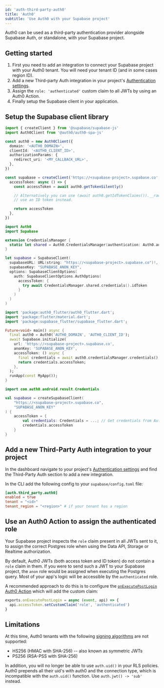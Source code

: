 ```yaml
---
id: 'auth-third-party-auth0'
title: 'Auth0'
subtitle: 'Use Auth0 with your Supabase project'
---
```


Auth0 can be used as a third-party authentication provider alongside Supabase Auth, or standalone, with your Supabase project.

## Getting started

1. First you need to add an integration to connect your Supabase project with your Auth0 tenant. You will need your tenant ID (and in some cases region ID).
2. Add a new Third-party Auth integration in your project's [Authentication settings](/dashboard/project/_/settings/auth).
3. Assign the `role: 'authenticated'` custom claim to all JWTs by using an Auth0 Action.
4. Finally setup the Supabase client in your application.

## Setup the Supabase client library

<Tabs type="underlined" queryGroup="auth0-create-client">

<TabPanel id="ts" label="TypeScript">

```typescript
import { createClient } from '@supabase/supabase-js'
import Auth0Client from '@auth0/auth0-spa-js'

const auth0 = new Auth0Client({
  domain: '<AUTH0_DOMAIN>',
  clientId: '<AUTH0_CLIENT_ID>',
  authorizationParams: {
    redirect_uri: '<MY_CALLBACK_URL>',
  },
})

const supabase = createClient('https://<supabase-project>.supabase.co', 'SUPABASE_ANON_KEY', {
  accessToken: async () => {
    const accessToken = await auth0.getTokenSilently()

    // Alternatively you can use (await auth0.getIdTokenClaims()).__raw to
    // use an ID token instead.

    return accessToken
  },
})
```

</TabPanel>

<TabPanel id="swift" label="Swift (iOS)">

```swift
import Auth0
import Supabase

extension CredentialsManager {
  static let shared = Auth0.CredentialsManager(authentication: Auth0.authentication())
}

let supabase = SupabaseClient(
  supabaseURL: URL(string: "https://<supabase-project>.supabase.co")!,
  supabaseKey: "SUPABASE_ANON_KEY",
  options: SupabaseClientOptions(
    auth: SupabaseClientOptions.AuthOptions(
      accessToken: {
        try await CredentialsManager.shared.credentials().idToken
      }
    )
  )
)
```

</TabPanel>

<TabPanel id="dart" label="Flutter">

```dart
import 'package:auth0_flutter/auth0_flutter.dart';
import 'package:flutter/material.dart';
import 'package:supabase_flutter/supabase_flutter.dart';

Future<void> main() async {
  final auth0 = Auth0('AUTH0_DOMAIN', 'AUTH0_CLIENT_ID');
  await Supabase.initialize(
    url: 'https://<supabase-project>.supabase.co',
    anonKey: 'SUPABASE_ANON_KEY',
    accessToken: () async {
      final credentials = await auth0.credentialsManager.credentials();
      return credentials.accessToken;
    },
  );
  runApp(const MyApp());
}
```

</TabPanel>

<TabPanel id="kotlin" label="Kotlin">

```kotlin
import com.auth0.android.result.Credentials

val supabase = createSupabaseClient(
    "https://<supabase-project>.supabase.co",
    "SUPABASE_ANON_KEY"
) {
    accessToken = {
        val credentials: Credentials = ...; // Get credentials from Auth0
        credentials.accessToken
    }
}
```

</TabPanel>

</Tabs>

## Add a new Third-Party Auth integration to your project

In the dashboard navigate to your project's [Authentication settings](/dashboard/project/_/settings/auth) and find the Third-Party Auth section to add a new integration.

In the CLI add the following config to your `supabase/config.toml` file:

```toml
[auth.third_party.auth0]
enabled = true
tenant = "<id>"
tenant_region = "<region>" # if your tenant has a region
```

## Use an Auth0 Action to assign the authenticated role

Your Supabase project inspects the `role` claim present in all JWTs sent to it, to assign the correct Postgres role when using the Data API, Storage or Realtime authorization.

By default, Auth0 JWTs (both access token and ID token) do not contain a `role` claim in them. If you were to send such a JWT to your Supabase project, the `anon` role would be assigned when executing the Postgres query. Most of your app's logic will be accessible by the `authenticated` role.

A recommended approach to do this is to configure the [`onExecutePostLogin` Auth0 Action](https://auth0.com/docs/secure/tokens/json-web-tokens/create-custom-claims#create-custom-claims) which will add the custom claim:

```javascript
exports.onExecutePostLogin = async (event, api) => {
  api.accessToken.setCustomClaim('role', 'authenticated')
}
```

## Limitations

At this time, Auth0 tenants with the following [signing algorithms](https://auth0.com/docs/get-started/applications/signing-algorithms) are not supported:

- HS256 (HMAC with SHA-256) -- also known as symmetric JWTs
- PS256 (RSA-PSS with SHA-256)

In addition, you will no longer be able to use `auth.uid()` in your RLS policies. Auth0 prepends all their uid's with auth0 and the connection type, which is incompatible with the `auth.uid()` function. Use `auth.jwt() -> 'sub'` instead.

